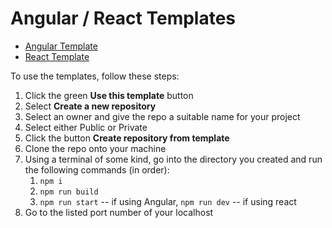 
<Meta title="Setup/Using Templates" />

# Angular / React Templates

- [Angular Template](https://github.com/GovAlta/ui-components-angular-template)
- [React Template](https://github.com/GovAlta/ui-components-react-template)

To use the templates, follow these steps:

1. Click the green **Use this template** button
2. Select **Create a new repository**
3. Select an owner and give the repo a suitable name for your project
4. Select either Public or Private
5. Click the button **Create repository from template**
6. Clone the repo onto your machine
7. Using a terminal of some kind, go into the directory you created and run the following commands (in order):
   1. `npm i`
   2. `npm run build`
   3. `npm run start` -- if using Angular, `npm run dev` -- if using react
8. Go to the listed port number of your localhost
